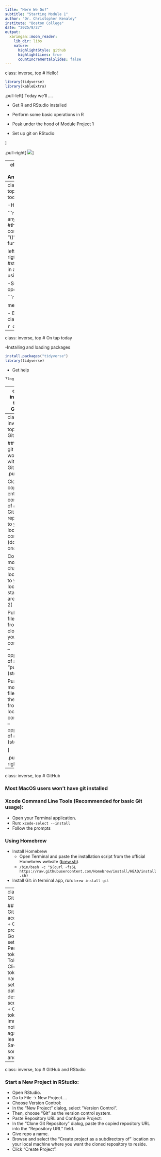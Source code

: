 ```yaml
---
title: "Here We Go!"
subtitle: "Starting Module 1"
author: "Dr. Christopher Kenaley"
institute: "Boston College"
date: "2025/8/27"
output:
  xaringan::moon_reader:
    lib_dir: libs
    nature:
      highlightStyle: github
      highlightLines: true
      countIncrementalSlides: false
---
```

class: inverse, top
# Hello! 

```r
library(tidyverse)
library(kableExtra)
```

<!-- Add icon library -->
<link rel="stylesheet" href="https://cdnjs.cloudflare.com/ajax/libs/font-awesome/5.14.0/css/all.min.css">


.pull-left[
Today we'll ....

- Get R and RStudio installed

- Perform some basic operations in R

- Peak under the hood of Module Project 1

- Set up git on RStudio

]

.pull-right[
![](https://www.analyticsvidhya.com/wp-content/uploads/2016/02/rstudio.jpg)
]

---
class: inverse, top
<!-- slide 1 -->
# Announcements

## TTD ASAP


- Set up GitHub account (now if you haven't yet, ahum Reid, Neale)
- Accept invite to join our class team
- Check out discussion (first post = group assignments )
- Reach out to group members
- Accept invite to join repository for Module 1 Project (e.g., "Module1_Team1")

---
class: inverse, top
<!-- slide 1 -->
# On tap today

-How R works

```r
any_function() #this is a comment: the "()" identify a function

left_value <- rigth_value #storing a value in an object using " <- "
```


-Some simple operations in R

```r
foo <- 1:10

mean(foo)
```

- Basic object classes

```r
class(foo)
```

---
class: inverse, top
<!-- slide 1 -->
# On tap today

-Installing and loading packages

```r
install.packages("tidyverse")
library(tidyverse)
```


- Get help

```r
?log
```

---
class: inverse, top
<!-- slide 1 -->
# GitHub

- Accept my invite to our team ("orgbiof25")
- Watch our team repo:
  - https://github.com/bcorgbio/orgbiof25
  - enables notifications re discussion

---
class: inverse, top
<!-- slide 1 -->
# GitHub

### The git worflow with GitHub
 .pull-left[
 
 Clone = copy the entire contents of a GitHub repository to your local computer (done once)
 
 Commit = move a changed local file to your local staging area (step 2)
 
 Pull = get file(s) from the cloud to your local computer – opposite of a “push” (step 3)
 
 Push = move file(s) to the cloud from your local computer – opposite of a “pull” (step 4)
 
]

.pull-right[
<center>
<img src="https://pages.github.nceas.ucsb.edu/lter/github-workshop/images/git-workflow.png" alt="drawing" width="400"/>
]


---
class: inverse, top
<!-- slide 1 -->
# GitHub

### Most MacOS users won't have git installed 

### Xcode Command Line Tools (Recommended for basic Git usage):

  + Open your Terminal application.
  + Run: `xcode-select --install`
  + Follow the prompts 

### Using Homebrew

  + Install Homebrew 
    - Open Terminal and paste the installation script from the official Homebrew website ([brew.sh](https://brew.sh/)).
    - `/bin/bash -c "$(curl -fsSL https://raw.githubusercontent.com/Homebrew/install/HEAD/install.sh)`
  + Install Git: in terminal app, run: `brew install git` 

---
class: inverse, top
<!-- slide 1 -->
# GitHub

## Generating a GitHub personal access token (PAT)
  + Go to your GitHub profile settings.
  + Go to Developer settings.
  + Select Personal access tokens.
  + Choose  Tokens (classic) 
  + Click Generate new token.
  + Provide a name for the token, set an expiration date, and select the desired scopes/permissions.
  + Generate the token and copy it immediately---it will not be displayed again after you leave the page.
  + Save as text file somewhere safe and accessible

---
class: inverse, top
<!-- slide 1 -->
# GitHub and RStudio

### Start a New Project in RStudio:
  + Open RStudio.
  + Go to File -> New Project....
  + Choose Version Control:
  + In the "New Project" dialog, select "Version Control".
  + Then, choose "Git" as the version control system.
  + Paste Repository URL and Configure Project:
  + In the "Clone Git Repository" dialog, paste the copied repository URL into the "Repository URL" field.
  + Give repo a name.
  + Browse and select the "Create project as a subdirectory of" location on your local machine where you want the cloned repository to reside.
  + Click "Create Project".
